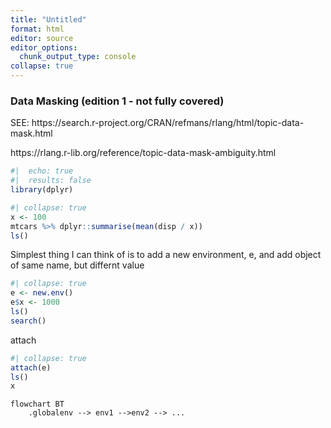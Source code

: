 ```yaml
---
title: "Untitled"
format: html
editor: source
editor_options: 
  chunk_output_type: console
collapse: true
---
```


::: {.content-visible unless-format="pdf"}

\section{ Data Masking}
:::

###   Data Masking (edition 1 - not fully covered)
SEE:      https://search.r-project.org/CRAN/refmans/rlang/html/topic-data-mask.html

https://rlang.r-lib.org/reference/topic-data-mask-ambiguity.html

```r
#|  echo: true
#|  results: false
library(dplyr)
```

```r
#| collapse: true
x <- 100
mtcars %>% dplyr::summarise(mean(disp / x))
ls()
```


Simplest thing I can think of is to add a new environment, e, and add object of same name, but differnt value
```r
#| collapse: true
e <- new.env()
e$x <- 1000
ls()
search()
```


attach
```r
#| collapse: true
attach(e)
ls()
x
```

```mermaid
flowchart BT 
    .globalenv --> env1 -->env2 --> ... 
```
